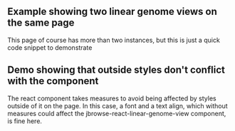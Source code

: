 
<Meta title="More Examples" />

## Example showing two linear genome views on the same page

This page of course has more than two instances, but this is just a quick code
snippet to demonstrate

<Canvas withSource="open">
  <Story id="linear-view--two-linear-genome-views" />
</Canvas>

## Demo showing that outside styles don't conflict with the component

The react component takes measures to avoid being affected by styles outside of
it on the page. In this case, a font and a text align, which without measures
could affect the jbrowse-react-linear-genome-view component, is fine here.

<Canvas withSource="open">
  <Story id="linear-view--with-outside-styling" />
</Canvas>
